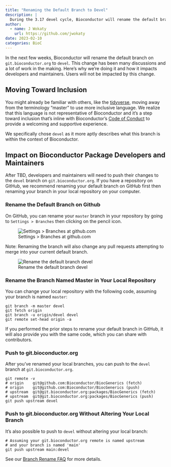 ```yaml
---
title: "Renaming the Default Branch to Devel"
description: |
  During the 3.17 devel cycle, Bioconductor will rename the default branch devel.
author:
  - name: J Wokaty
    url: https://github.com/jwokaty
date: 2023-02-10
categories: BioC
---
```


In the next few weeks, Bioconductor will rename the default branch on
`git.bioconductor.org` to `devel`. This change has been many discussions and a
lot of work in the making. Here's why we're doing it and how it impacts
developers and maintainers. Users will not be impacted by this change.

## Moving Toward Inclusion

You might already be familiar with others, like the
[tidyverse](https://www.tidyverse.org/blog/2021/10/renaming-default-branch/),
moving away from the terminology "master" to use more inclusive language. We
realize that this language is not representative of Bioconductor and it's a
step toward inclusion that's inline with Bioconductor's
[Code of Conduct](https://www.bioconductor.org/about/code-of-conduct/)
to provide a welcoming and supportive experience.

We specifically chose `devel` as it more aptly describes what this branch is
within the context of Bioconductor.

## Impact on Bioconductor Package Developers and Maintainers

After TBD, developers and maintainers will need to push their changes to the
`devel` branch on `git.bioconductor.org`. If you have a repository on GitHub,
we recommend renaming your default branch on GitHub first then renaming your
branch in your local repository on your computer.

### Rename the Default Branch on Github

On GitHub, you can rename your `master` branch in your repository by going to
`Settings > Branches` then clicking on the pencil icon.

![Settings > Branches at github.com](default_branch.png)

Note: Renaming the branch will also change any pull requests attempting to
merge into your current default branch.

![Rename the default branch devel](rename_branch.png)

### Rename the Branch Named Master in Your Local Repository

You can change your local repository with the following code, assuming your
branch is named `master`:

```
git branch -m master devel
git fetch origin
git branch -u origin/devel devel
git remote set-head origin -a
```

If you performed the prior steps to rename your default branch in GitHub, it
will also provide you with the same code, which you can share with contributors.

### Push to git.bioconductor.org

After you've renamed your local branches, you can push to the `devel` branch
at `git.bioconductor.org`.

```
git remote -v
# origin    git@github.com:Bioconductor/BiocGenerics (fetch)
# origin    git@github.com:Bioconductor/BiocGenerics (push)
# upstream  git@git.bioconductor.org:packages/BiocGenerics (fetch)
# upstream  git@git.bioconductor.org:packages/BiocGenerics (push)
git push upstream devel
```

### Push to git.bioconductor.org Without Altering Your Local Branch

It's also possible to push to `devel` without altering your local
branch:

```
# Assuming your git.bioconductor.org remote is named upstream
# and your branch is named 'main'
git push upstream main:devel
```

See our [Branch Rename FAQ](https://contributions.bioconductor.org/branch-rename-faqs.html)
for more details.
